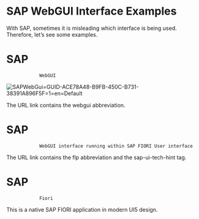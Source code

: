 ﻿# SAP WebGUI Interface Examples

With SAP, sometimes it is misleading which interface is being used. Therefore, let’s see
            some examples.

# SAP
                WebGUI

![SAPWebGui=GUID-ACE78A48-B9FB-450C-B731-38391A896F5F=1=en=Default](/images/SAPWebGui=GUID-ACE78A48-B9FB-450C-B731-38391A896F5F=1=en=Default.png)

The URL link contains the webgui
                    abbreviation.

# SAP
                WebGUI interface running within SAP FIORI User interface



The URL link contains the
                        flp abbreviation and the sap-ui-tech-hint
                    tag.

# SAP
                Fiori



This is a native SAP FIORI application in modern
                    UI5 design.
